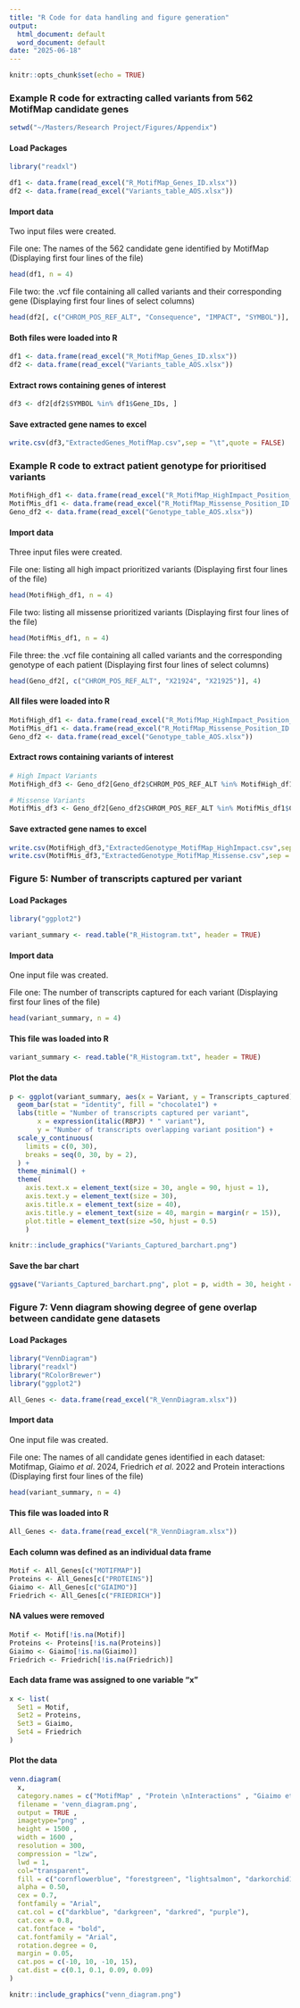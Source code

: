---
title: "R Code for data handling and figure generation"
output:
  html_document: default
  word_document: default
date: "2025-06-18"
---

```{r setup, include=FALSE}
knitr::opts_chunk$set(echo = TRUE)
```

### Example R code for extracting called variants from 562 MotifMap candidate genes

```{r directory, include=FALSE}
setwd("~/Masters/Research Project/Figures/Appendix")
```

#### Load Packages
```{r, message=FALSE, warning=FALSE}
library("readxl")
```

```{r, include=FALSE}
df1 <- data.frame(read_excel("R_MotifMap_Genes_ID.xlsx"))
df2 <- data.frame(read_excel("Variants_table_AOS.xlsx"))
```

#### Import data
Two input files were created.

File one: The names of the 562 candidate gene identified by MotifMap (Displaying first four lines of the file)
```{r, echo=FALSE}
head(df1, n = 4)
```

File two: the .vcf file containing all called variants and their corresponding gene (Displaying first four lines of select columns)
```{r, echo=FALSE}
head(df2[, c("CHROM_POS_REF_ALT", "Consequence", "IMPACT", "SYMBOL")], 4)
```

#### Both files were loaded into R
```{r}
df1 <- data.frame(read_excel("R_MotifMap_Genes_ID.xlsx"))
df2 <- data.frame(read_excel("Variants_table_AOS.xlsx"))
```

#### Extract rows containing genes of interest
```{r}
df3 <- df2[df2$SYMBOL %in% df1$Gene_IDs, ]
```

#### Save extracted gene names to excel
```{r, warning=FALSE}
write.csv(df3,"ExtractedGenes_MotifMap.csv",sep = "\t",quote = FALSE)
```


### Example R code to extract patient genotype for prioritised variants

```{r, include=FALSE}
MotifHigh_df1 <- data.frame(read_excel("R_MotifMap_HighImpact_Position_ID.xlsx"))
MotifMis_df1 <- data.frame(read_excel("R_MotifMap_Missense_Position_ID.xlsx"))
Geno_df2 <- data.frame(read_excel("Genotype_table_AOS.xlsx"))
```

#### Import data
Three input files were created.

File one: listing all high impact prioritized variants (Displaying first four lines of the file)
```{r, echo=FALSE}
head(MotifHigh_df1, n = 4)
```

File two: listing all missense prioritized variants (Displaying first four lines of the file)
```{r, echo=FALSE}
head(MotifMis_df1, n = 4)
```

File three: the .vcf file containing all called variants and the corresponding genotype of each patient (Displaying first four lines of select columns)
```{r, echo=FALSE}
head(Geno_df2[, c("CHROM_POS_REF_ALT", "X21924", "X21925")], 4)
```

#### All files were loaded into R
```{r}
MotifHigh_df1 <- data.frame(read_excel("R_MotifMap_HighImpact_Position_ID.xlsx"))
MotifMis_df1 <- data.frame(read_excel("R_MotifMap_Missense_Position_ID.xlsx"))
Geno_df2 <- data.frame(read_excel("Genotype_table_AOS.xlsx"))
```

#### Extract rows containing variants of interest
```{r}
# High Impact Variants
MotifHigh_df3 <- Geno_df2[Geno_df2$CHROM_POS_REF_ALT %in% MotifHigh_df1$CHROM_POS_REF_ALT, ]

# Missense Variants
MotifMis_df3 <- Geno_df2[Geno_df2$CHROM_POS_REF_ALT %in% MotifMis_df1$CHROM_POS_REF_ALT, ]
```

#### Save extracted gene names to excel
```{r, warning=FALSE}
write.csv(MotifHigh_df3,"ExtractedGenotype_MotifMap_HighImpact.csv",sep = "\t",quote = FALSE)
write.csv(MotifMis_df3,"ExtractedGenotype_MotifMap_Missense.csv",sep = "\t",quote = FALSE)
```



### Figure 5: Number of transcripts captured per variant 

#### Load Packages
```{r, message=FALSE, warning=FALSE}
library("ggplot2")
```

```{r, include=FALSE}
variant_summary <- read.table("R_Histogram.txt", header = TRUE)
```

#### Import data
One input file was created.

File one: The number of transcripts captured for each variant (Displaying first four lines of the file)
```{r, echo=FALSE}
head(variant_summary, n = 4)
```

#### This file was loaded into R
```{r}
variant_summary <- read.table("R_Histogram.txt", header = TRUE)
```

#### Plot the data
```{r}
p <- ggplot(variant_summary, aes(x = Variant, y = Transcripts_captured)) +
  geom_bar(stat = "identity", fill = "chocolate1") +
  labs(title = "Number of transcripts captured per variant",
       x = expression(italic(RBPJ) * " variant"),
       y = "Number of transcripts overlapping variant position") +
  scale_y_continuous(
    limits = c(0, 30),
    breaks = seq(0, 30, by = 2),
  ) +
  theme_minimal() +
  theme(
    axis.text.x = element_text(size = 30, angle = 90, hjust = 1),
    axis.text.y = element_text(size = 30),
    axis.title.x = element_text(size = 40),
    axis.title.y = element_text(size = 40, margin = margin(r = 15)),
    plot.title = element_text(size =50, hjust = 0.5)
    )
```

```{r, echo=FALSE, out.width="70%"}
knitr::include_graphics("Variants_Captured_barchart.png")
```


#### Save the bar chart
```{r, warning=FALSE}
ggsave("Variants_Captured_barchart.png", plot = p, width = 30, height = 18, dpi = 300, bg = "white")
```


### Figure 7: Venn diagram showing degree of gene overlap between candidate gene datasets 

#### Load Packages
```{r, message=FALSE, warning=FALSE}
library("VennDiagram")
library("readxl")
library("RColorBrewer")
library("ggplot2")
```

```{r, include=FALSE}
All_Genes <- data.frame(read_excel("R_VennDiagram.xlsx"))
```

#### Import data
One input file was created.

File one: The names of all candidate genes identified in each dataset: Motifmap, Giaimo *et al*. 2024, Friedrich *et al*. 2022 and Protein interactions (Displaying first four lines of the file)
```{r, echo=FALSE}
head(variant_summary, n = 4)
```

#### This file was loaded into R
```{r}
All_Genes <- data.frame(read_excel("R_VennDiagram.xlsx"))
```

#### Each column was defined as an individual data frame
```{r, warning=FALSE}
Motif <- All_Genes[c("MOTIFMAP")]
Proteins <- All_Genes[c("PROTEINS")]
Giaimo <- All_Genes[c("GIAIMO")]
Friedrich <- All_Genes[c("FRIEDRICH")]
```

#### NA values were removed
```{r, warning=FALSE}
Motif <- Motif[!is.na(Motif)]
Proteins <- Proteins[!is.na(Proteins)]
Giaimo <- Giaimo[!is.na(Giaimo)]
Friedrich <- Friedrich[!is.na(Friedrich)]
```

#### Each data frame was assigned to one variable "x"
```{r}
x <- list(
  Set1 = Motif,
  Set2 = Proteins,
  Set3 = Giaimo,
  Set4 = Friedrich
)
```

#### Plot the data
```{r, warning=FALSE, message=FALSE, results='hide'}
venn.diagram(
  x,
  category.names = c("MotifMap" , "Protein \nInteractions" , "Giaimo et al", "Friedrich et al"),
  filename = 'venn_diagram.png',
  output = TRUE ,
  imagetype="png" ,
  height = 1500 , 
  width = 1600 , 
  resolution = 300,
  compression = "lzw",
  lwd = 1,
  col="transparent",
  fill = c("cornflowerblue", "forestgreen", "lightsalmon", "darkorchid1"),
  alpha = 0.50,
  cex = 0.7,
  fontfamily = "Arial",
  cat.col = c("darkblue", "darkgreen", "darkred", "purple"),
  cat.cex = 0.8,
  cat.fontface = "bold",
  cat.fontfamily = "Arial",
  rotation.degree = 0,
  margin = 0.05,
  cat.pos = c(-10, 10, -10, 15),
  cat.dist = c(0.1, 0.1, 0.09, 0.09)
)
```

```{r, echo=FALSE, out.width="70%"}
knitr::include_graphics("venn_diagram.png")
```
